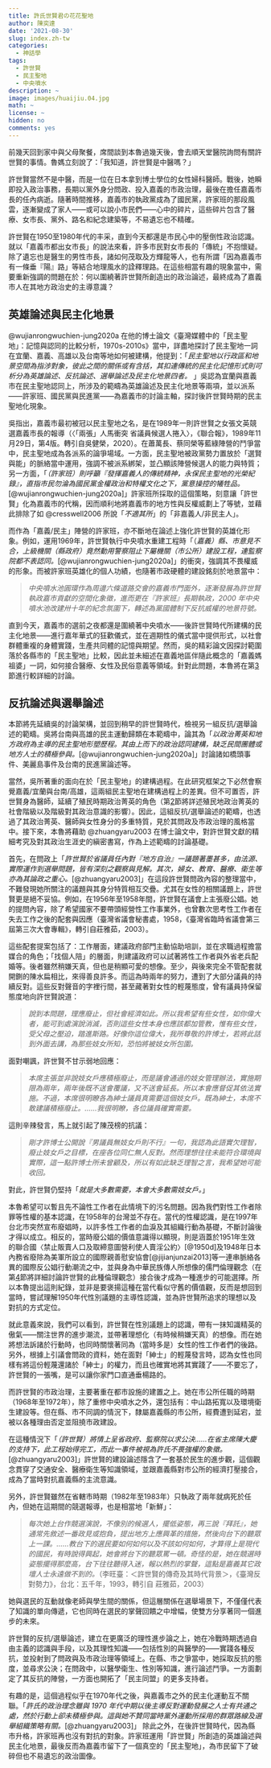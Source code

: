 ```yaml
---
title: 許氏世賢君の花花聖地
author: 陳奕達
date: '2021-08-30'
slug: index.zh-tw
categories:
  - 神話學
tags:
  - 許世賢
  - 民主聖地
  - 中央噴水
description: ~
image: images/huaijiu.04.jpg
math: ~
license: ~
hidden: no
comments: yes
---
```


前幾天回到家中與父母聚餐，席間談到本魯過幾天後，會去順天堂醫院詢問有關許世賢的事情。魯媽立刻說了：「我知道，許世賢是中醫嗎？」

許世賢當然不是中醫，而是一位在日本拿到博士學位的女性婦科醫師。戰後，她瞬即投入政治事務，長期以黨外身分問政、投入嘉義的市政治理，最後在擔任嘉義市長的任內病逝。隨著時間推移，嘉義市的執政黨成為了國民黨，許家班的那段風雲，逐漸變成了家人------或可以說小市民們------心中的碎片，這些碎片包含了醫療、女市長、黨外、路名和紀念建築等，不易遺忘也不精確。

許世賢在1950至1980年代的丰采，直到今天都還是市民心中的壓倒性政治認識。就以「嘉義市都出女市長」的說法來看，許多市民對女市長的「傳統」不抱懷疑。除了遺忘也是醫生的男性市長，諸如何茂取及方輝龍等人，也有所謂「因為嘉義市有一條垂『陽』路」等結合地理風水的詮釋理路。在這些相當有趣的現象當中，需要重新強調的問題在於：何以圍繞著許世賢所創造出的政治論述，最終成為了嘉義市人在其地方政治史的主導意識？

## 英雄論述與民主化地景

@wujianrongwuchien-jung2020a 在他的博士論文《臺灣媒體中的「民主聖地」：記憶與認同的比較分析，1970s-2010s》當中，詳盡地探討了民主聖地一詞在宜蘭、嘉義、高雄以及台南等地如何被建構，他提到：「*民主聖地以行政區和地景空間為指涉對象，彼此之間的關係或有含括，其扣連傳統的民主化記憶形式則可析分為英雄論述、反抗論述、選舉論述及民主化地景四者。* 」吳認為宜蘭與嘉義市在民主聖地認同上，所涉及的範疇為英雄論述及民主化地景等兩項，並以派系------許家班、國民黨與民進黨------為嘉義市的討論主軸，探討後許世賢時期的民主聖地化現象。

吳指出，嘉義市最初被冠以民主聖地之名，是在1989年一則許世賢之女張文英競選嘉義市長的報導（〈「兩張」人馬衝突 省議員候選人捲入〉，《聯合報》，1989年11月29日，第4版。轉引自吳健榮，2020）。在蕭萬長、蔡同榮等藍綠陣營的鬥爭當中，民主聖地成為各派系的論爭場域。一方面，民主聖地被政黨勢力置放於「選賢與能」的脈絡當中運用，強調不被派系綁架，並凸顯該陣營候選人的能力與特質；另一方面，「*（許家班）則呼籲『發揮嘉義人的傳統精神，永保民主聖地的光榮紀錄』，直指市民勿淪為國民黨金權政治和特權文化之下，黨意操控的犧牲品。*[@wujianrongwuchien-jung2020a]」許家班所採取的這個策略，刻意讓「許世賢」化為嘉義市的代稱，因而順利地將嘉義市的地方性與反權威劃上了等號，並藉此排除了如 @cresswell2006 所說「*不適其所*」的「非嘉義人/非民主人」。

而作為「嘉義/民主」陣營的許家班，亦不斷地在論述上強化許世賢的英雄化形象。例如，運用1969年，許世賢執行中央噴水重建工程時「（*嘉義）縣、市意見不合，上級機關（縣政府）竟然動用警察阻止下屬機關（市公所）建設工程，連監察院都不表認同。*[@wujianrongwuchien-jung2020a]」的衝突，強調其不畏權威的形象。而被許家班英雄化的個人功績，也隨著市政硬體的建設銘刻於地景當中：

> *中央噴水池圓環作為周邊六條道路交會的嘉義市門面外，逐漸發展為許世賢執政嘉市貢獻的空間化象徵，進而更在『許家班』長期執政，2000 年中央噴水池改建卅十年的紀念氛圍下，轉述為黨國體制下反抗威權的地景符號。*

直到今天，嘉義市的選前之夜都還是圍繞著中央噴水------後許世賢時代所建構的民主化地景------進行嘉年華式的狂歡儀式，並在週期性的儀式當中提供形式，以社會群體重複的身體實踐，生產共同體的記憶與期望。然而，吳的精彩論文因探討範圍落於各縣市的「民主聖地」比較，因此並未細述在嘉義地區伴隨此概念的「嘉義媽祖婆」一詞，如何接合醫療、女性及民俗意義等領域。針對此問題，本魯將在第[3](#rzuf)節進行較詳細的討論。

## 反抗論述與選舉論述

本節將先延續吳的討論架構，並回到稍早的許世賢時代，檢視另一組反抗/選舉論述的範疇。吳將台南與高雄的民主運動歸類在本範疇中，論其為「*以政治菁英和地方政府為主導的民主聖地形塑歷程。其由上而下的政治認同建構，缺乏民間團體或地方人士的積極參與。*[@wujianrongwuchien-jung2020a]」討論諸如橋頭事件、美麗島事件及台南的民進黨論述等。

當然，吳所著重的面向在於「民主聖地」的建構過程。在此研究框架之下必然會察覺嘉義/宜蘭與台南/高雄，這兩組民主聖地在建構過程上的差異。但不可置否，許世賢身為醫師，延續了殖民時期政治菁英的角色（第[2](#vimb)節將詳述殖民地政治菁英的社會階級以及階級對其政治意識的影響）。因此，這組反抗/選舉論述的範疇，也透過了其政治菁英、醫師與女性身分的多重特質，見於其問政及市政治理的風格當中。接下來，本魯將藉助 @zhuangyaru2003 在博士論文中，對許世賢文獻的精細考究及對其政治生涯史的縝密書寫，作為上述範疇的討論基礎。

首先，在問政上「*許世賢於省議員任內對『地方自治』一議題著墨甚多，由法源、實際運作到選舉問題，皆有深刻之觀察與見解。其次，婦女、教育、醫療、衛生等亦為其論政之重心。*[@zhuangyaru2003]」在這段許世賢問政內容的整理當中，不難發現她所關注的議題與其身分特質相互交疊。尤其在女性的相關議題上，許世賢更是絕不妥協。例如，在1956年至1958年間，許世賢在議會上主張廢公娼。她的提問內容，除了希望國家不要帶頭經營性工作事業外，也曾數次思考性工作者在失去工作之後的配套與因應（臺灣省議會秘書處，1958，《臺灣省臨時省議會第三屆第三次大會專輯》，轉引自莊雅茹，2003）。

這些配套提案包括了：工作層面，建議政府部門主動協助培訓，並在求職過程擔當媒合的角色；「找個人陪」的層面，則建議政府可以試著將性工作者與外省老兵配婚等。後者雖然稍嫌天真，但也是稍顯可愛的想像。至少，與後來完全不管配套就開鍘的陳水扁相比，來得善良許多。而這為時兩年的努力，遭到了大部分議員的持續反對。這些反對聲音的字裡行間，甚至藏著對女性的輕蔑態度，曾有議員持保留態度地向許世賢說道：

> *說到本問題，理應廢止，但社會經濟如此。所以我希望有些女性，如你偉大者，能可到處演說消滅，否則這些女性本身也應該都加管教，惟有些女性，受父母之壓迫，踏進斯路。好像你這位偉大，我所尊敬的許博士，若將此話到外面去講，為那些妓女所知，恐怕將被妓女所包圍。*

面對嘲諷，許世賢不甘示弱地回應：

> *本席主張並非說妓女戶應積極廢止，而是議會通過的妓女管理辦法，實施期限為兩年，兩年後既不送會覆議，又不送會延長。所以本會應督促其依法實施。不過，本席很明瞭各為紳士議員真需要這個妓女戶。既為紳士，本席不敢建議積極廢止。......我很明瞭，各位議員確實需要。*

這則辛辣發言，馬上就引起了陳茂榜的抗議：

> *剛才許博士公開說『男議員無妓女戶則不行』一句，我認為此語實欠理智，廢止妓女戶之目標，在座各位同仁無人反對。然而理想往往未能符合環境與實際，這一點許博士所未曾顧及，所以有如此缺乏理智之言，我希望她可能收回。*

對此，許世賢仍堅持「*就是大多數需要，本會大多數需妓女戶。*」

本魯希望可以暫且先不論性工作者在此情境下的污名問題。因為我們對性工作者除罪等性權的基本認識，在1958年的台灣並不存在。當代的性權認識，是在1997年台北市突然宣布廢娼時，以許多性工作者的血淚及其組織行動為基礎，不斷討論後才得以成立。相反的，當時廢公娼的價值意識得以顯現，則是涵蓋於1951年生效的聯合國〈禁止販賣人口及取締意圖營利使人賣淫公約〉[@1950d]及1948年日本內務省廢除為美軍所設立的國際親善慰安協會[@jijianjunzai2013]等一連串脈絡各異的國際反公娼行動潮流之中，並與身為中華民族傳人所想像的儒門倫理觀念（在第[4](#rzuf)節將詳細討論許世賢的此種倫理觀念）接合後才成為一種進步的可能選擇。所以本魯提出這則紀錄，並非是要褒揚這種在當代看似守舊的價值觀，反而是想回到當時，嘗試理解1950年代性別議題的主導性認識，並為許世賢所追求的理想以及對抗的方式定位。

就此意義來說，我們可以看到，許世賢在性別議題上的認識，帶有一抹知識精英的傲氣------關注世界的進步潮流，並帶著理想化（有時候稍嫌天真）的想像。而在她將想法訴諸於行動時，也同時關懷著同為（當時多是）女性的性工作者們的後路。另外，根據上引議會問政的資料，她在面對「紳士」的輕蔑發言時，認為女性也同樣有將這份輕蔑還諸於「紳士」的權力，而且也確實地將其實踐了------不要忘了，許世賢的一張嘴，是可以讓你家門口直通垂楊路的。

而許世賢的市政治理，主要著重在都市設施的建置之上。她在市公所任職的時期（1968年至1972年），除了重修中央噴水之外，還包括有：中山路拓寬以及環境衛生建設等。但在縣、市不同調的情況下，隸屬嘉義縣的市公所，經費遭到延宕，並被以各種理由否定並阻撓市政建設。

在這種情況下「*（許世賢）將情上呈省政府、監察院以求公決......在省主席陳大慶的支持下，此工程始得完工，而此一事件被視為許氏不畏強權的象徵。*[@zhuangyaru2003]」許世賢的建設論述隱含了一套基於民生的進步觀，這個觀念貫穿了交通安全、醫療衛生等知識領域，並跟嘉義縣對市公所的經濟打壓接合，成為了當時對抗嘉義縣的主流意識。

另外，許世賢雖然在省轄市時期（1982年至1983年）只執政了兩年就病死於任內，但她在這期間的競選報導，也是相當地「新鮮」：

> *每次她上台作競選演說，不像別的候選人，擺低姿態，再三說『拜託』，她通常先敘述一番政見或抱負，提出地方上應興革的措施，然後向台下的聽眾上一課。......教台下的選民要如何如何以及不該如何如何，才算得上是現代的國民，有時說得興起，她會將台下的聽眾罵一頓。奇怪的是，她在競選時姿態擺得那麼高，台下往往聽得入迷，報以熱烈的掌聲，這點是嘉義其它政壇人士永遠做不到的。*（李旺臺：＜許世賢的傳奇及其時代背景＞，《臺灣反對勢力》，台北：五千年，1993，轉引自 莊雅茹，2003）

她與選民的互動就像老師與學生間的關係，但這層關係在選舉場景下，不僅僅代表了知識的單向傳遞，它也同時在選民的掌聲回饋之中增幅，使雙方分享著同一個進步的未來。

許世賢的反抗/選舉論述，建立在更廣泛的理性進步論之上，她在冷戰時期透過自由主義的認識與手段，以及其理性知識------包括性別的與醫學的------實踐各種反抗，並投射到了問政與及市政治理等領域上。在縣、市之爭當中，她採取反抗的態度，並尋求公決；在問政中，以醫學衛生、性別等知識，進行論述鬥爭。一方面劃定了其反抗的陣營，一方面也開拓了「民主同盟」的更多支持者。

有趣的是，這個過程似乎在1970年代之後，與嘉義市之外的民主化運動互不關聯。「*許氏的政治理念雖與 1970 年代中期以後主導反對運動發展之人士有共通之處，然於行動上卻未積極參與。這與她不贊同當時黨外運動所採用的群眾路線及選舉組織策略有關。*[@zhuangyaru2003]」 除此之外，在後許世賢時代，因為縣市升格，許家班再也沒有對抗的對象。許家班運用「許世賢」所創造的英雄論述與民主化地景，最後反而為嘉義市留下了一個真空的「民主聖地」，為市民留下了破碎但也不易遺忘的政治圖像。
